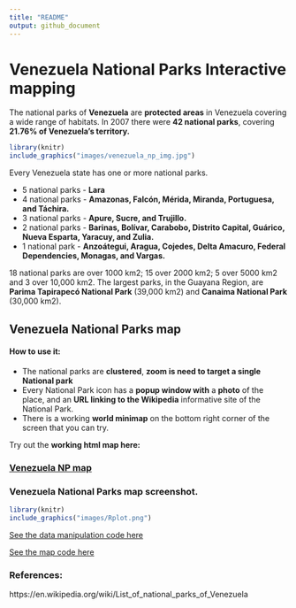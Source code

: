 ---
title: "README"
output: github_document
---

# Venezuela National Parks Interactive mapping

The national parks of **Venezuela** are **protected areas** in Venezuela covering a wide range of habitats. In 2007 there were **42 national parks**, covering **21.76% of Venezuela's territory.**

```{r echo=FALSE,message=FALSE, warning=FALSE,out.width="1000px"}
library(knitr)
include_graphics("images/venezuela_np_img.jpg")
```

Every Venezuela state has one or more national parks.

* 5 national parks - **Lara**
* 4 national parks - **Amazonas, Falcón, Mérida, Miranda, Portuguesa, and Táchira.**
* 3 national parks - **Apure, Sucre, and Trujillo.**
* 2 national parks - **Barinas, Bolívar, Carabobo, Distrito Capital, Guárico, Nueva Esparta, Yaracuy, and Zulia.**
* 1 national park - **Anzoátegui, Aragua, Cojedes, Delta Amacuro, Federal Dependencies, Monagas, and Vargas.**

18 national parks are over 1000 km2; 15 over 2000 km2; 5 over 5000 km2 and 3 over 10,000 km2. The largest parks, in the Guayana Region, are **Parima Tapirapecó National Park** (39,000 km2) and **Canaima National Park** (30,000 km2).

## Venezuela National Parks map

#### How to use it:

* The national parks are **clustered**, **zoom is need to target a single National park**
* Every National Park icon has a **popup window with** a **photo** of the place, and an **URL linking to the Wikipedia** informative site of the National Park.
* There is a working **world minimap** on the bottom right corner of the screen that you can try.

Try out the **working html map here:**

### [Venezuela NP map](https://cdopazo.github.io/publishing/np_map.html)

### Venezuela National Parks map screenshot.
```{r echo=FALSE,message=FALSE, warning=FALSE,out.width="500px"}
library(knitr)
include_graphics("images/Rplot.png")
```

[See the data manipulation code here](XXXXXXXX)

[See the map code here](XXXXX)

### References:

https://en.wikipedia.org/wiki/List_of_national_parks_of_Venezuela